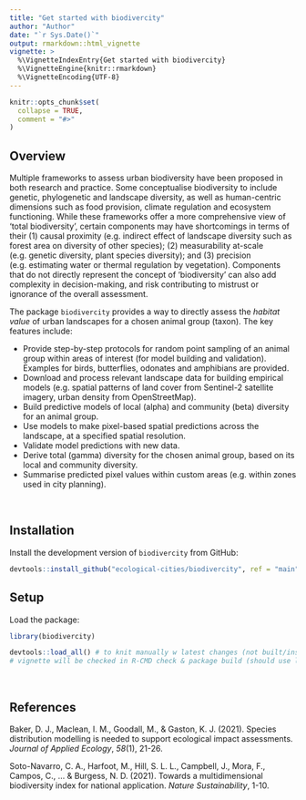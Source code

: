 ```yaml
---
title: "Get started with biodivercity"
author: "Author"
date: "`r Sys.Date()`"
output: rmarkdown::html_vignette
vignette: >
  %\VignetteIndexEntry{Get started with biodivercity}
  %\VignetteEngine{knitr::rmarkdown}
  %\VignetteEncoding{UTF-8}
---
```


```r
knitr::opts_chunk$set(
  collapse = TRUE,
  comment = "#>"
)
```

## Overview

Multiple frameworks to assess urban biodiversity have been proposed in both research and practice. Some conceptualise biodiversity to include genetic, phylogenetic and landscape diversity, as well as human-centric dimensions such as food provision, climate regulation and ecosystem functioning. While these frameworks offer a more comprehensive view of ‘total biodiversity’, certain components may have shortcomings in terms of their (1) causal proximity (e.g. indirect effect of landscape diversity such as forest area on diversity of other species); (2) measurability at-scale (e.g. genetic diversity, plant species diversity); and (3) precision (e.g. estimating water or thermal regulation by vegetation). Components that do not directly represent the concept of ‘biodiversity’ can also add complexity in decision-making, and risk contributing to mistrust or ignorance of the overall assessment. 

The package `biodivercity` provides a way to directly assess the _habitat value_ of urban landscapes for a chosen animal group (taxon). The key features include:

- Provide step-by-step protocols for random point sampling of an animal group within areas of interest (for model building and validation). Examples for birds, butterflies, odonates and amphibians are provided.
- Download and process relevant landscape data for building empirical models (e.g. spatial patterns of land cover from Sentinel-2 satellite imagery, urban density from OpenStreetMap).
- Build predictive models of local (alpha) and community (beta) diversity for an animal group.
- Use models to make pixel-based spatial predictions across the landscape, at a specified spatial resolution.
- Validate model predictions with new data.
- Derive total (gamma) diversity for the chosen animal group, based on its local and community diversity.
- Summarise predicted pixel values within custom areas (e.g. within zones used in city planning).

<br>

## Installation

Install the development version of `biodivercity` from GitHub:

```r
devtools::install_github("ecological-cities/biodivercity", ref = "main")
```

## Setup

Load the package:

```r
library(biodivercity)
```

```r
devtools::load_all() # to knit manually w latest changes (not built/installed yet)
# vignette will be checked in R-CMD check & package build (should use library(home2park))
```


<br>

## References

Baker, D. J., Maclean, I. M., Goodall, M., & Gaston, K. J. (2021). Species distribution modelling is needed to support ecological impact assessments. _Journal of Applied Ecology_, _58_(1), 21-26.

Soto-Navarro, C. A., Harfoot, M., Hill, S. L. L., Campbell, J., Mora, F., Campos, C., ... & Burgess, N. D. (2021). Towards a multidimensional biodiversity index for national application. _Nature Sustainability_, 1-10.







